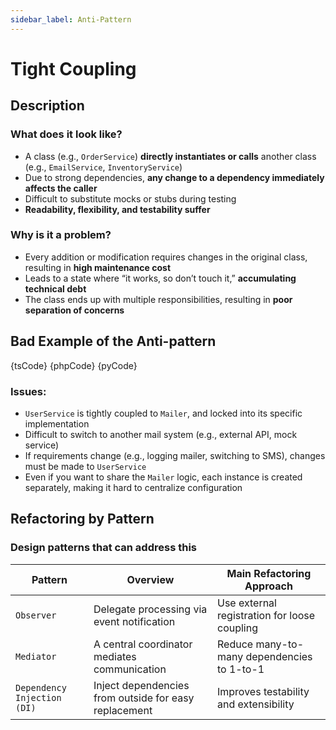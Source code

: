 ```yaml
---
sidebar_label: Anti-Pattern
---
```




# Tight Coupling

## Description

### What does it look like?

- A class (e.g., `OrderService`) **directly instantiates or calls** another class (e.g., `EmailService`, `InventoryService`)
- Due to strong dependencies, **any change to a dependency immediately affects the caller**
- Difficult to substitute mocks or stubs during testing
- **Readability, flexibility, and testability suffer**

### Why is it a problem?

- Every addition or modification requires changes in the original class, resulting in **high maintenance cost**
- Leads to a state where “it works, so don’t touch it,” **accumulating technical debt**
- The class ends up with multiple responsibilities, resulting in **poor separation of concerns**

## Bad Example of the Anti-pattern

<Tabs groupId="language">
  <TabItem value="ts" label="TypeScript">
    <CodeBlock language="ts">{tsCode}</CodeBlock>
  </TabItem>
  <TabItem value="php" label="PHP">
    <CodeBlock language="php">{phpCode}</CodeBlock>
  </TabItem>
  <TabItem value="python" label="Python">
    <CodeBlock language="python">{pyCode}</CodeBlock>
  </TabItem>
</Tabs>

### Issues:

- `UserService` is tightly coupled to `Mailer`, and locked into its specific implementation
- Difficult to switch to another mail system (e.g., external API, mock service)
- If requirements change (e.g., logging mailer, switching to SMS), changes must be made to `UserService`
- Even if you want to share the `Mailer` logic, each instance is created separately, making it hard to centralize configuration

## Refactoring by Pattern

### Design patterns that can address this

| Pattern                     | Overview                                              | Main Refactoring Approach                    |
| --------------------------- | ----------------------------------------------------- | -------------------------------------------- |
| `Observer`                  | Delegate processing via event notification            | Use external registration for loose coupling |
| `Mediator`                  | A central coordinator mediates communication          | Reduce many-to-many dependencies to 1-to-1   |
| `Dependency Injection (DI)` | Inject dependencies from outside for easy replacement | Improves testability and extensibility       |
